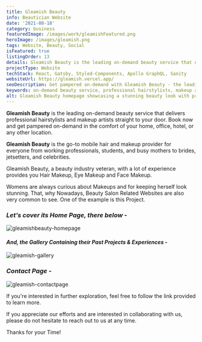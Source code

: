 ```yaml
---
title: Gleamish Beauty
info: Beautician Website
date: '2021-08-18'
category: business
featuredImage: /images/work/gleamishFeatured.png
heroImage: /images/gleamish.png
tags: Website, Beauty, Social
isFeatured: true
listingOrder: 13
details: Gleamish Beauty is the leading on-demand beauty service that delivers professional hairstylists and makeup artists straight to your door, provided socially on internet.
projectType: Website
techStack: React, Gatsby, Styled-Components, Apollo GraphQL, Sanity
websiteUrl: https://gleamish.vercel.app/
seoDescription: Get pampered on-demand with Gleamish Beauty - the leading beauty service that delivers professional hairstylists and makeup artists straight to your door. Book now for stunning hair and makeup in the comfort of your home, office, hotel or any other location.
keywords: on-demand beauty service, professional hairstylists, makeup artists, mobile hair and makeup, working professionals, students, busy mothers, brides, jetsetters, celebrities, Hair Makeup, Eye Makeup, Face Makeup, Beauty Salon, home, office, hotel, location, beauty industry veteran, experience, Past Projects, Gallery, Contact Page.
alt: Gleamish Beauty homepage showcasing a stunning beauty look with professional hair and makeup services available on-demand.
---
```


**Gleamish Beauty** is the leading on-demand beauty service that delivers professional hairstylists and makeup artists straight to your door. Book now and get pampered on-demand in the comfort of your home, office, hotel, or any other location.

**Gleamish Beauty** is the go-to mobile hair and makeup provider for everyone from working professionals, students, and busy mothers to brides, jetsetters, and celebrities.

Gleamish Beauty, a beauty industry veteran, with a lot of experience provides you Hair Makeup, Eye Makeup and Face Makeup.

Womens are always curious about Makeups and for keeping herself look stunning. That, why Nowadays, Beauty Salon Related Websites are also very common to see. One of the example is this Project.

### _Let's cover its Home Page, there below -_

![gleamishbeauty-homepage](../images/gleamish-homepage.jpeg)

#### _And, the Gallery Containing their Past Projects & Experiences -_

![gleamish-gallery](../images/gleamish-gallery.jpeg)

### _Contact Page -_

![gleamish-contactpage](../images/gleamish-contactpage.jpeg)

If you're interested in further exploration, feel free to follow the link provided to learn more.

If you appreciate our efforts and are interested in collaborating with us, please do not hesitate to reach out to us at any time.

Thanks for your Time!
